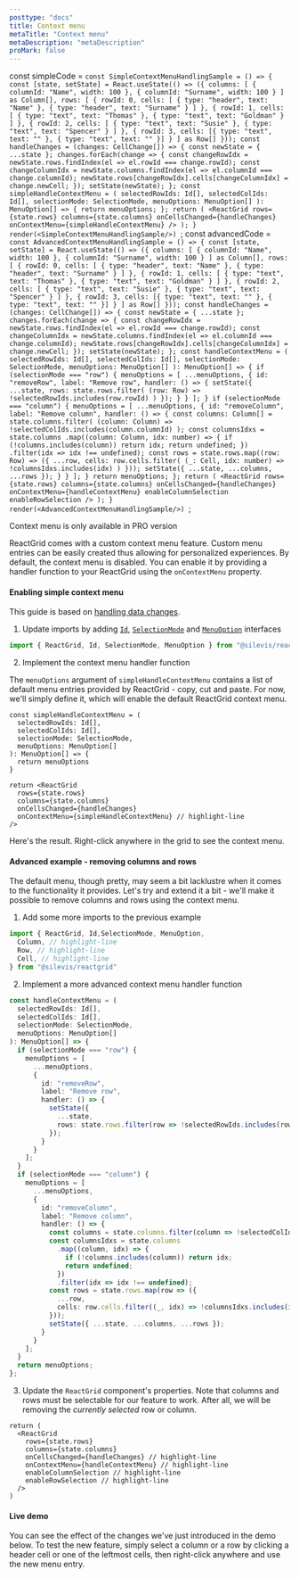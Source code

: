 ```yaml
---
posttype: "docs"
title: Context menu
metaTitle: "Context menu"
metaDescription: "metaDescription"
proMark: false
---
```

const simpleCode = `const SimpleContextMenuHandlingSample = () => {
  const [state, setState] = React.useState(() => ({
    columns: [
      { columnId: "Name", width: 100 },
      { columnId: "Surname", width: 100 }
    ] as Column[],
    rows: [
      {
        rowId: 0,
        cells: [
          { type: "header", text: "Name" },
          { type: "header", text: "Surname" }
        ]
      },
      {
        rowId: 1,
        cells: [
          { type: "text", text: "Thomas" },
          { type: "text", text: "Goldman" }
        ]
      },
      {
        rowId: 2,
        cells: [
          { type: "text", text: "Susie" },
          { type: "text", text: "Spencer" }
        ]
      },
      {
        rowId: 3,
        cells: [{ type: "text", text: "" }, { type: "text", text: "" }]
      }
    ] as Row[]
  }));
  const handleChanges = (changes: CellChange[]) => {
    const newState = { ...state };
    changes.forEach(change => {
      const changeRowIdx = newState.rows.findIndex(el => el.rowId === change.rowId);
      const changeColumnIdx = newState.columns.findIndex(el => el.columnId === change.columnId);
      newState.rows[changeRowIdx].cells[changeColumnIdx] = change.newCell;
    });
    setState(newState);
  };
  const simpleHandleContextMenu = (
    selectedRowIds: Id[],
    selectedColIds: Id[],
    selectionMode: SelectionMode,
    menuOptions: MenuOption[]
  ): MenuOption[] => {
    return menuOptions;
  };
  return (
    <ReactGrid
      rows={state.rows}
      columns={state.columns}
      onCellsChanged={handleChanges}
      onContextMenu={simpleHandleContextMenu}
    />
  );
}
render(<SimpleContextMenuHandlingSample/>)
`;
const advancedCode = `const AdvancedContextMenuHandlingSample = () => {
  const [state, setState] = React.useState(() => ({
    columns: [
      { columnId: "Name", width: 100 },
      { columnId: "Surname", width: 100 }
    ] as Column[],
    rows: [
      {
        rowId: 0,
        cells: [
          { type: "header", text: "Name" },
          { type: "header", text: "Surname" }
        ]
      },
      {
        rowId: 1,
        cells: [
          { type: "text", text: "Thomas" },
          { type: "text", text: "Goldman" }
        ]
      },
      {
        rowId: 2,
        cells: [
          { type: "text", text: "Susie" },
          { type: "text", text: "Spencer" }
        ]
      },
      {
        rowId: 3,
        cells: [{ type: "text", text: "" }, { type: "text", text: "" }]
      }
    ] as Row[]
  }));
  const handleChanges = (changes: CellChange[]) => {
    const newState = { ...state };
    changes.forEach(change => {
      const changeRowIdx = newState.rows.findIndex(el => el.rowId === change.rowId);
      const changeColumnIdx = newState.columns.findIndex(el => el.columnId === change.columnId);
      newState.rows[changeRowIdx].cells[changeColumnIdx] = change.newCell;
    });
    setState(newState);
  };
  const handleContextMenu = (
    selectedRowIds: Id[],
    selectedColIds: Id[],
    selectionMode: SelectionMode,
    menuOptions: MenuOption[]
  ): MenuOption[] => {
    if (selectionMode === "row") {
      menuOptions = [
        ...menuOptions,
        {
          id: "removeRow",
          label: "Remove row",
          handler: () => {
            setState({
              ...state,
              rows: state.rows.filter(
                (row: Row) => !selectedRowIds.includes(row.rowId)
              )
            });
          }
        }
      ];
    }
    if (selectionMode === "column") {
      menuOptions = [
        ...menuOptions,
        {
          id: "removeColumn",
          label: "Remove column",
          handler: () => {
            const columns: Column[] = state.columns.filter(
              (column: Column) => !selectedColIds.includes(column.columnId)
            );
            const columnsIdxs = state.columns
              .map((column: Column, idx: number) => {
                if (!columns.includes(column)) return idx;
                return undefined;
              })
              .filter(idx => idx !== undefined);
            const rows = state.rows.map((row: Row) => ({
              ...row,
              cells: row.cells.filter(
                (_: Cell, idx: number) => !columnsIdxs.includes(idx)
              )
            }));
            setState({ ...state, ...columns, ...rows });
          }
        }
      ];
    }
    return menuOptions;
  };
  return (
    <ReactGrid
      rows={state.rows}
      columns={state.columns}
      onCellsChanged={handleChanges}
      onContextMenu={handleContextMenu}
      enableColumnSelection
      enableRowSelection
    />
  );
}
render(<AdvancedContextMenuHandlingSample/>)
`;

<Alert color="primary">
    <i class="fas fa-exclamation-circle pr-2"></i>
	Context menu is only available in PRO version
</Alert>

ReactGrid comes with a custom context menu feature. Custom menu entries can be easily created thus
allowing for personalized experiences.
By default, the context menu is disabled. You can enable it by providing a handler function
to your ReactGrid using the `onContextMenu` property.

#### Enabling simple context menu

This guide is based on [handling data changes](/docs/3.0/2-implementing-core-features/1-handling-changes/).

1. Update imports by adding [`Id`](/docs/3.0/7-api/1-types/4-id/), [`SelectionMode`](/docs/3.0/7-api/1-types/7-selection-mode/) 
and [`MenuOption`](/docs/3.0/7-api/0-interfaces/8-menuoption/) interfaces

```ts
import { ReactGrid, Id, SelectionMode, MenuOption } from "@silevis/reactgrid"
```

2. Implement the context menu handler function

The `menuOptions` argument of `simpleHandleContextMenu` contains a list of default menu entries
provided by ReactGrid - copy, cut and paste.
For now, we'll simply define it, which will enable the default ReactGrid context menu.

```tsx
const simpleHandleContextMenu = (
  selectedRowIds: Id[],
  selectedColIds: Id[],
  selectionMode: SelectionMode,
  menuOptions: MenuOption[]
): MenuOption[] => {
  return menuOptions
}

return <ReactGrid
  rows={state.rows}
  columns={state.columns}
  onCellsChanged={handleChanges}
  onContextMenu={simpleHandleContextMenu} // highlight-line
/>

```

Here's the result. Right-click anywhere in the grid to see the context menu.

<LiveCode 
  code={simpleCode}
  title='Basic menu context handling live demo'
  noInline={true}
/> 

#### Advanced example - removing columns and rows

The default menu, though pretty, may seem a bit lacklustre when it comes to the functionality it provides.
Let's try and extend it a bit - we'll make it possible to remove columns and rows using the context menu.

1. Add some more imports to the previous example

```ts
import { ReactGrid, Id,SelectionMode, MenuOption,
  Column, // highlight-line
  Row, // highlight-line
  Cell, // highlight-line
} from "@silevis/reactgrid"
```

2. Implement a more advanced context menu handler function

```ts
const handleContextMenu = (
  selectedRowIds: Id[],
  selectedColIds: Id[],
  selectionMode: SelectionMode,
  menuOptions: MenuOption[]
): MenuOption[] => {
  if (selectionMode === "row") {
    menuOptions = [
      ...menuOptions,
      {
        id: "removeRow",
        label: "Remove row",
        handler: () => {
          setState({
            ...state,
            rows: state.rows.filter(row => !selectedRowIds.includes(row.rowId))
          });
        }
      }
    ];
  }
  if (selectionMode === "column") {
    menuOptions = [
      ...menuOptions,
      {
        id: "removeColumn",
        label: "Remove column",
        handler: () => {
          const columns = state.columns.filter(column => !selectedColIds.includes(column.columnId));
          const columnsIdxs = state.columns
            .map((column, idx) => {
              if (!columns.includes(column)) return idx;
              return undefined;
            })
            .filter(idx => idx !== undefined);
          const rows = state.rows.map(row => ({
            ...row,
            cells: row.cells.filter((_, idx) => !columnsIdxs.includes(idx))
          }));
          setState({ ...state, ...columns, ...rows });
        }
      }
    ];
  }
  return menuOptions;
};
```

3. Update the `ReactGrid` component's properties. Note that columns and rows must be selectable for our feature to work.
After all, we will be removing the *currently selected* row or column.

```tsx
return (
  <ReactGrid
    rows={state.rows}
    columns={state.columns}
    onCellsChanged={handleChanges} // highlight-line
    onContextMenu={handleContextMenu} // highlight-line
    enableColumnSelection // highlight-line
    enableRowSelection // highlight-line
  />
)
```

#### Live demo

You can see the effect of the changes we've just introduced in the demo below.
To test the new feature, simply select a column or a row by clicking a header cell or one of the leftmost cells,
then right-click anywhere and use the new menu entry.

<LiveCode 
  code={advancedCode}
  title='Advanced menu context handling live demo'
  noInline={true}
/> 